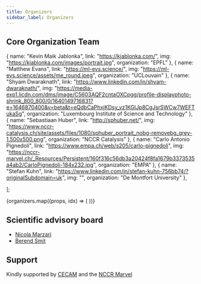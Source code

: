 ```yaml
---
title: Organizers
sidebar_label: Organizers
---
```



## Core Organization Team

  {
    name: "Kevin Maik Jablonka",
    link: "https://kjablonka.com/",
    img: "https://kjablonka.com/images/portrait.jpg",
    organization: "EPFL"
  },
  {
    name: "Matthew Evans",
    link: "https://ml-evs.science/",
    img: "https://ml-evs.science/assets/me_round.jpeg",
    organization: "UCLouvain"
  },
  {
    name: "Shyam Dwaraknath",
    link: "https://www.linkedin.com/in/shyam-dwaraknath/",
    img: "https://media-exp1.licdn.com/dms/image/C5603AQF2cntaOXCpgg/profile-displayphoto-shrink_800_800/0/1640149716831?e=1646870400&v=beta&t=eQdbCaPhxjKDsy_vz1KGIJp8CgJsrSWCw7WEFTukaSg",
    organization: "Luxembourg Institute of Science and Technology"
  },
  {
    name: "Sebastiaan Huber",
    link: "http://sphuber.net/",
    img: "https://www.nccr-catalysis.ch/site/assets/files/1080/sphuber_portrait_nobg-removebg_grey-1.500x500.png",
    organization: "NCCR Catalysis"
  },
  {
    name: "Carlo Antonio Pignedoli",
    link: "https://www.empa.ch/web/s205/carlo-pignedoli",
    img: "https://nccr-marvel.ch/_Resources/Persistent/160f316c56db3a20424f8fa1679b3373535a4ab2/CarloPignedoli-184x232.jpg",
    organization: "EMPA"
  },
  {
    name: "Stefan Kuhn",
    link: "https://www.linkedin.com/in/stefan-kuhn-756bb74/?originalSubdomain=uk",
    img: "",
    organization: "De Montfort University"
  },
     
];

<div className="container">
  <div className="row">
    {organizers.map((props, idx) => (
      <Card key={idx} {...props} />
    ))}
  </div>
</div>

## Scientific advisory board

- [Nicola Marzari](http://theossrv1.epfl.ch/Main/Contact)
- [Berend Smit](https://www.epfl.ch/labs/lsmo/smit/)


## Support
Kindly supported by [CECAM](https://www.cecam.org) and the [NCCR Marvel](https://nccr-marvel.ch)
